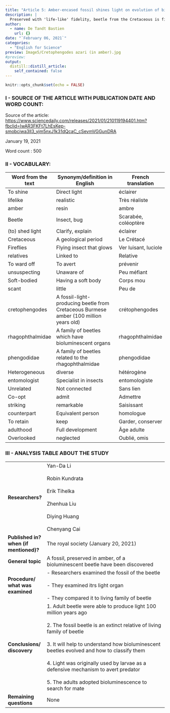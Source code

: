 ```yaml
---
title: "Article 5: Amber-encased fossil shines light on evolution of bioluminescent insects"
description: |
  Preserved with 'life-like' fidelity, beetle from the Cretaceous is fireflies' missing fossil link.
author:
  - name: De Tandt Bastien
    url: {}
date: "`February 06, 2021`"
categories:
  - "English for Science"
preview: Image5/Cretophengodes azari (in amber).jpg
#preview: 
output:
  distill::distill_article:
    self_contained: false
---
```


```r
knitr::opts_chunk$set(echo = FALSE)
```

### I - SOURCE OF THE ARTICLE WITH PUBLICATION DATE AND WORD COUNT:

Source of the article: [https://www.sciencedaily.com/releases/2021/01/210119194401.htm?fbclid=IwAR3FKFt7LhEsKep-smobciwa3ll3_yjm5nxJ1k31dQcaC_cSevmVGGunDRA](https://www.sciencedaily.com/releases/2021/01/210119194401.htm?fbclid=IwAR3FKFt7LhEsKep-smobciwa3ll3_yjm5nxJ1k31dQcaC_cSevmVGGunDRA)

January 19, 2021

Word count : 500

### II - VOCABULARY: 

| Word from the text | Synonym/definition in English                                                         | French translation   |
| ------------------ | ------------------------------------------------------------------------------------- | -------------------- |
| To shine           | Direct light                                                                          | éclairer             |
| lifelike           | realistic                                                                             | Très réaliste        |
| amber              | resin                                                                                 | ambre                |
| Beetle             | Insect, bug                                                                           | Scarabée, coléoptère |
| (to) shed light    | Clarify, explain                                                                      | éclairer             |
| Cretaceous         | A geological period                                                                   | Le Crétacé           |
| Fireflies          | Flying insect that glows                                                              | Ver luisant, luciole |
| relatives          | Linked to                                                                             | Relative             |
| To ward off        | To avert                                                                              | prévenir             |
| unsuspecting       | Unaware of                                                                            | Peu méfiant          |
| Soft-bodied        | Having a soft body                                                                    | Corps mou            |
| scant              | little                                                                                | Peu de               |
| cretophengodes     | A fossil-light-producing beetle from Cretaceous Burmese amber (100 million years old) | crétophengodes       |
| rhagophthalmidae   | A family of beetles which have bioluminescent organs                                  | rhagophthalmidae     |
| phengodidae        | A family of beetles related to the rhagophthalmidae                                   | phengodidae          |
| Heterogeneous      | diverse                                                                               | hétérogène           |
| entomologist       | Specialist in insects                                                                 | entomologiste        |
| Unrelated          | Not connected                                                                         | Sans lien            |
| Co-opt             | admit                                                                                 | Admettre             |
| striking           | remarkable                                                                            | Saisissant           |
| counterpart        | Equivalent person                                                                     | homologue            |
| To retain          | keep                                                                                  | Garder, conserver    |
| adulthood          | Full development                                                                      | Âge adulte           |
| Overlooked         | neglected                                                                             | Oublié, omis         |

### III - ANALYSIS TABLE ABOUT THE STUDY 

|                                        	|                                                                                                                                                                                                                                                                                                                                                                                                          	|
|----------------------------------------	|----------------------------------------------------------------------------------------------------------------------------------------------------------------------------------------------------------------------------------------------------------------------------------------------------------------------------------------------------------------------------------------------------------	|
| **Researchers?**                       	| Yan-Da Li<br><br>Robin Kundrata<br><br>Erik Tihelka<br><br>Zhenhua Liu<br><br>Diying Huang<br><br>Chenyang Cai                                                                                                                                                                                                                                                                                           	|
| **Published in? when (if mentioned)?** 	| The royal society (January 20, 2021)                                                                                                                                                                                                                                                                                                                                                                     	|
| **General topic**                      	| A fossil, preserved in amber, of a bioluminescent beetle have been discovered                                                                                                                                                                                                                                                                                                                            	|
| **Procedure/ what was examined**       	| - Researchers examined the fossil of the beetle<br><br>- They examined itrs light organ<br><br>- They compared it to living family of beetle                                                                                                                                                                                                                                                             	|
| **Conclusions/ discovery**             	| 1. Adult beetle were able to produce light 100 million years ago<br><br>2. The fossil beetle is an extinct relative of living family of beetle<br><br>3. It will help to understand how bioluminescent beetles evolved and how to classify them<br><br>4. Light was originally used by larvae as a defensive mechanism to avert predator<br><br>5. The adults adopted bioluminescence to search for mate 	|
| **Remaining questions**                	| None                                                                                                                                                                                                                                                                                                                                                                                                     	|
